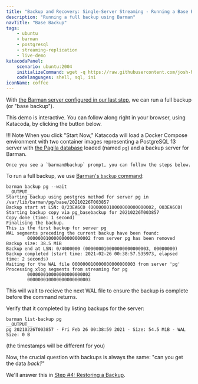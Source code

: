 ```yaml
---
title: "Backup and Recovery: Single-Server Streaming - Running a Base Backup"
description: "Running a full backup using Barman"
navTitle: "Base Backup"
tags:
    - ubuntu
    - barman
    - postgresql
    - streaming-replication
    - live-demo
katacodaPanel:
    scenario: ubuntu:2004
    initializeCommand: wget -q https://raw.githubusercontent.com/josh-heyer/barmantutorial/main/step03-backup/docker-compose.yaml ; docker-compose up -d ; clear ; docker exec -it -u barman backup /bin/bash
    codelanguages: shell, sql, ini
iconName: coffee
---
```


With [the Barman server configured in our last step](step02-backup-setup), we can run a full backup (or "base backup").

This demo is interactive. You can follow along right in your browser, using Katacoda, by clicking the button below.

!!! Note
    When you click "Start Now," Katacoda will load a Docker Compose environment with two container images representing a
    PostgreSQL 13 server with [the Pagila database](https://github.com/devrimgunduz/pagila) loaded (named `pg`)
    and a backup server for Barman.    
    
    Once you see a `barman@backup` prompt, you can follow the steps below.

<KatacodaPanel />

To run a full backup, we use [Barman's `backup` command](http://docs.pgbarman.org/release/2.12/#backup):

```shell
barman backup pg --wait
__OUTPUT__
Starting backup using postgres method for server pg in /var/lib/barman/pg/base/20210226T003857
Backup start at LSN: 0/23EA6C0 (000000010000000000000002, 003EA6C0)
Starting backup copy via pg_basebackup for 20210226T003857
Copy done (time: 1 second)
Finalising the backup.
This is the first backup for server pg
WAL segments preceding the current backup have been found:
        000000010000000000000002 from server pg has been removed
Backup size: 38.5 MiB
Backup end at LSN: 0/4000000 (000000010000000000000003, 00000000)
Backup completed (start time: 2021-02-26 00:38:57.535973, elapsed time: 2 seconds)
Waiting for the WAL file 000000010000000000000003 from server 'pg'
Processing xlog segments from streaming for pg
        000000010000000000000002
        000000010000000000000003
```

This will wait to recieve the next WAL file to ensure the backup is complete before the command returns.

Verify that it completed by listing backups for the server:

```shell
barman list-backup pg
__OUTPUT__
pg 20210226T003857 - Fri Feb 26 00:38:59 2021 - Size: 54.5 MiB - WAL Size: 0 B
```
(the timestamps will be different for you)

<!-- This needs barman-cli on the database server - which means I can't use the std postgresql image. TODO!

Of course, we've configured streaming backups - so we shouldn't need to depend on having a base backup for every change made to the database. Let's make a small modification to the data and verify that it arrives. 

First, log into the database (we'll use our barman user for convenience in this demonstration):

```shell
psql -h pg -d pagila -U barman
```

Then make a modifications, and view the results:

```sql
Update actor Set first_name='ALOYSIUS' where actor_id=23;
Select * From actor Where last_name='KILMER';
/q
```

Ok, let's see if it showed up:

```shell
grep 'ALOYSIUS' pg/streaming/*
```

There it is! The current WAL segment hasn't been rotated yet, but we have the most recent data in the *partial* WAL streamed to Barman. So in theory, nothing would be lost of something *terrible* happened to the database right now... 

--->

Now, the crucial question with backups is always the same: "can you get the data *back?*"

We'll answer this in [Step #4: Restoring a Backup](step04-restore).
